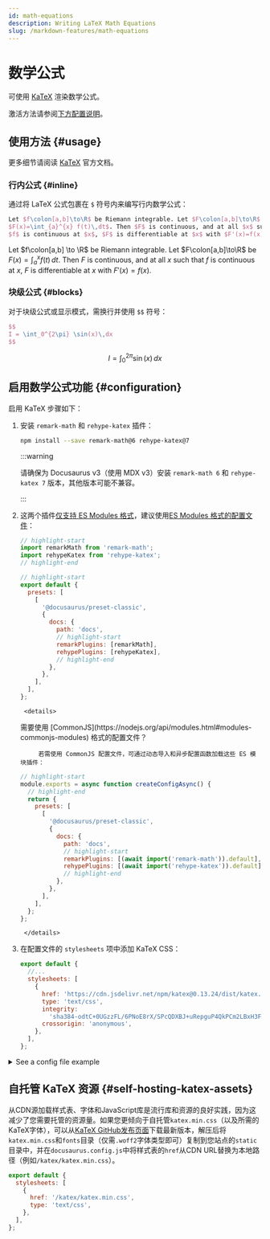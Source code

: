 ```yaml
---
id: math-equations
description: Writing LaTeX Math Equations
slug: /markdown-features/math-equations
---
```


# 数学公式


可使用 [KaTeX](https://katex.org) 渲染数学公式。

激活方法请参阅[下方配置说明](#configuration)。

## 使用方法 {#usage}

更多细节请阅读 [KaTeX](https://katex.org) 官方文档。

### 行内公式 {#inline}

通过将 LaTeX 公式包裹在 `$` 符号内来编写行内数学公式：

```latex
Let $f\colon[a,b]\to\R$ be Riemann integrable. Let $F\colon[a,b]\to\R$ be
$F(x)=\int_{a}^{x} f(t)\,dt$. Then $F$ is continuous, and at all $x$ such that
$f$ is continuous at $x$, $F$ is differentiable at $x$ with $F'(x)=f(x)$.
```

<BrowserWindow>

Let $f\colon[a,b] \to \R$ be Riemann integrable. Let $F\colon[a,b]\to\R$ be $F(x)=
\int_{a}^{x} f(t)\,dt$. Then $F$ is continuous, and at all $x$ such that $f$ is continuous at $x$, $F$ is differentiable at $x$ with $F'(x)=f(x)$.

</BrowserWindow>

### 块级公式 {#blocks}

对于块级公式或显示模式，需换行并使用 `$$` 符号：

```latex
$$
I = \int_0^{2\pi} \sin(x)\,dx
$$
```

<BrowserWindow>

$$
I = \int_0^{2\pi} \sin(x)\,dx
$$

</BrowserWindow>

## 启用数学公式功能 {#configuration}

启用 KaTeX 步骤如下：

1. 安装 `remark-math` 和 `rehype-katex` 插件：

    ```bash npm2yarn
    npm install --save remark-math@6 rehype-katex@7
    ```

    :::warning

    请确保为 Docusaurus v3（使用 MDX v3）安装 `remark-math 6` 和 `rehype-katex 7` 版本，其他版本可能不兼容。

    :::

2. 这两个插件[仅支持 ES Modules 格式](https://gist.github.com/sindresorhus/a39789f98801d908bbc7ff3ecc99d99c)，建议使用[ES Modules 格式的配置文件](https://flaviocopes.com/es-modules/)：

    ```js title="ES module docusaurus.config.js"
    // highlight-start
    import remarkMath from 'remark-math';
    import rehypeKatex from 'rehype-katex';
    // highlight-end

    // highlight-start
    export default {
      presets: [
        [
          '@docusaurus/preset-classic',
          {
            docs: {
              path: 'docs',
              // highlight-start
              remarkPlugins: [remarkMath],
              rehypePlugins: [rehypeKatex],
              // highlight-end
            },
          },
        ],
      ],
    };
    ```

        <details>

    <summary>
      需要使用
      [CommonJS](https://nodejs.org/api/modules.html#modules-commonjs-modules)
      格式的配置文件？
    </summary>

            若需使用 CommonJS 配置文件，可通过动态导入和异步配置函数加载这些 ES 模块插件：

    ```js title="CommonJS module docusaurus.config.js"
    // highlight-start
    module.exports = async function createConfigAsync() {
      // highlight-end
      return {
        presets: [
          [
            '@docusaurus/preset-classic',
            {
              docs: {
                path: 'docs',
                // highlight-start
                remarkPlugins: [(await import('remark-math')).default],
                rehypePlugins: [(await import('rehype-katex')).default],
                // highlight-end
              },
            },
          ],
        ],
      };
    };
    ```

        </details>

3. 在配置文件的 `stylesheets` 项中添加 KaTeX CSS：

    ```js
    export default {
      //...
      stylesheets: [
        {
          href: 'https://cdn.jsdelivr.net/npm/katex@0.13.24/dist/katex.min.css',
          type: 'text/css',
          integrity:
            'sha384-odtC+0UGzzFL/6PNoE8rX/SPcQDXBJ+uRepguP4QkPCm2LBxH3FA3y+fKSiJ+AmM',
          crossorigin: 'anonymous',
        },
      ],
    };
    ```

<details>
<summary>See a config file example</summary>

```js title="docusaurus.config.js"
// highlight-start
import remarkMath from 'remark-math';
import rehypeKatex from 'rehype-katex';
// highlight-end

export default {
  title: 'Docusaurus',
  tagline: 'Build optimized websites quickly, focus on your content',
  presets: [
    [
      '@docusaurus/preset-classic',
      {
        docs: {
          path: 'docs',
          // highlight-start
          remarkPlugins: [remarkMath],
          rehypePlugins: [rehypeKatex],
          // highlight-end
        },
      },
    ],
  ],
  // highlight-start
  stylesheets: [
    {
      href: 'https://cdn.jsdelivr.net/npm/katex@0.13.24/dist/katex.min.css',
      type: 'text/css',
      integrity:
        'sha384-odtC+0UGzzFL/6PNoE8rX/SPcQDXBJ+uRepguP4QkPCm2LBxH3FA3y+fKSiJ+AmM',
      crossorigin: 'anonymous',
    },
  ],
  // highlight-end
};
```

</details>

## 自托管 KaTeX 资源 {#self-hosting-katex-assets}

从CDN源加载样式表、字体和JavaScript库是流行库和资源的良好实践，因为这减少了您需要托管的资源量。如果您更倾向于自托管`katex.min.css`（以及所需的KaTeX字体），可以从[KaTeX GitHub发布页面](https://github.com/KaTeX/KaTeX/releases)下载最新版本，解压后将`katex.min.css`和`fonts`目录（仅需`.woff2`字体类型即可）复制到您站点的`static`目录中，并在`docusaurus.config.js`中将样式表的`href`从CDN URL替换为本地路径（例如`/katex/katex.min.css`）。

```js title="docusaurus.config.js"
export default {
  stylesheets: [
    {
      href: '/katex/katex.min.css',
      type: 'text/css',
    },
  ],
};
```